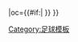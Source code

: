 {{fb team |t=-{zh-cn:富恩拉夫拉达;zh-hk:富恩拉巴達;}- |tan=富恩拉夫拉达足球俱乐部 |tc=ESP |abb={{#if:{{{abb|}}}|FUE}} |oc={{#if:{{{oc|}}}|{{{oc}}} }} }}<!--
--><noinclude>[[Category:足球模板]]</noinclude>